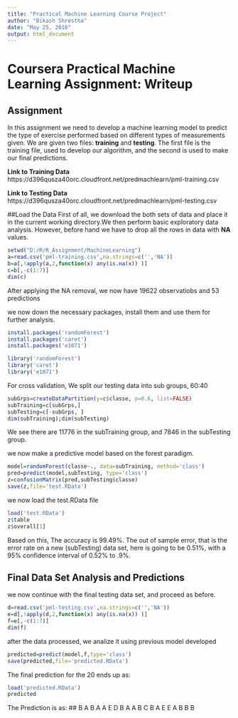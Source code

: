 ---
title: "Practical Machine Learning Course Project"
author: "Bikash Shrestha"
date: "May 25, 2016"
output: html_document
---

# Coursera Practical Machine Learning Assignment: Writeup
## Assignment
In this assignment we need to develop a machine learning model to predict the type of exercise performed based on different types of measurements given. We are given two files: **training** and **testing**. The first file is the training file, used to develop our algorithm, and the second is used to make our final predictions.

**Link to Training Data** https://d396qusza40orc.cloudfront.net/predmachlearn/pml-training.csv

**Link to Testing Data** https://d396qusza40orc.cloudfront.net/predmachlearn/pml-testing.csv

##Load the Data
First of all, we download the both sets of data and place it in the current working directory.We then perform basic exploratory data analysis. However, before hand we have to drop all the rows in data with **NA** values.

```{r}
setwd("D:/R/R_Assignment/MachineLearning")
a=read.csv('pml-training.csv',na.strings=c('','NA'))
b=a[,!apply(a,2,function(x) any(is.na(x)) )]
c=b[,-c(1:7)]
dim(c)
```
After applying the NA removal, we now have 19622 observatiobs and 53 predictions

we now down the necessary packages, install them and use them for further analysis.

```{r eval= FALSE}
install.packages('randomForest')
install.packages('caret')
install.packages('e1071')
```

```{r}
library('randomForest')
library('caret')
library('e1071')
```

For cross validation, We split our testing data into sub groups, 60:40
```{r}
subGrps=createDataPartition(y=c$classe, p=0.6, list=FALSE)
subTraining=c[subGrps,]
subTesting=c[-subGrps, ]
dim(subTraining);dim(subTesting)
```
We see there are 11776  in the subTraining group, and 7846 in the subTesting group.

we now make a predictive model based on the forest paradigm.

```{r}
model=randomForest(classe~., data=subTraining, method='class')
pred=predict(model,subTesting, type='class')
z=confusionMatrix(pred,subTesting$classe)
save(z,file='test.RData')
```

we now load the test.RData file
```{r}
load('test.RData')
z$table
z$overall[1]
```

Based on this, The accuracy is 99.49%. The out of sample error, that is the error rate on a new (subTesting) data set, here is going to be 0.51%, with a 95% confidence interval of 0.52% to .9%.

## Final Data Set Analysis and Predictions

we now continue with the final testing data set, and proceed as before.
```{r}
d=read.csv('pml-testing.csv',na.strings=c('','NA'))
e=d[,!apply(d,2,function(x) any(is.na(x)) )]
f=e[,-c(1:7)]
dim(f)
```

after the data processed, we analize it using previous model developed
```{r}
predicted=predict(model,f,type='class')
save(predicted,file='predicted.RData')
```

The final prediction for the 20 ends up as:
```{r}
load('predicted.RData')
predicted
```

The Prediction is as: 
## B  A  B  A  A  E  D  B  A  A  B  C  B  A  E  E  A  B  B  B 
